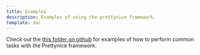 ```yaml
---
title: Examples
description: Examples of using the prettynice framework.
template: doc
---
```


Check out the [this folder on github](https://github.com/blaix/prettynice/tree/main/examples/v3)
for examples of how to perform common tasks with the Prettynice framework.
